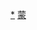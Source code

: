 <div style="position: relative" class="center">
{{Image label begin|image=Administrative Division Alxa.png|width={{{1|605}}}|link=}} 
{{Image label|x=1940|y=1080|scale={{{1|605}}}/2420|text=[[阿拉善左旗|<span style="color: black;">'''阿拉善左旗'''</span>]]}}
{{Image label|x=1200|y=920|scale={{{1|605}}}/2420|text=[[阿拉善右旗|<span style="color: black;">'''阿拉善右旗'''</span>]]}}
{{Image label|x=680|y=420|scale={{{1|605}}}/2420|text=[[额济纳旗|<span style="color: black;">'''额济纳旗'''</span>]]}}
{{Image label|x=280|y=1590|scale={{{1|605}}}/2420|text=<span style="color: black;">'''与甘肃省争议面积'''</span>}}
</div>
<noinclude>
[[Category:阿拉善行政区划|*]]
[[Category:中华人民共和国地级行政区划图|蒙]]
</noinclude>